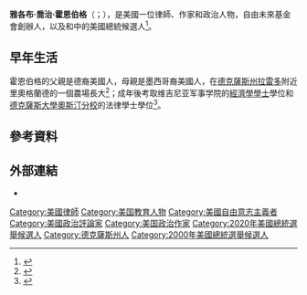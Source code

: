 {{Infobox person
| name               = 雅各布·霍恩伯格
| image              = Jacob Hornberger by Gage Skidmore (cropped) (2).jpg
| caption            =雅各布·霍恩伯格在在2011年華盛頓特區的[[保守政治行動會議|保守政治行動會議]]上發言
| birth_date         = {{birth date and age|1950|1|1}}
| birth_place        = 美國[[拉雷多_(德克薩斯州)|德克薩斯州拉雷多]]
| nationality        = 美國
| education          = [[维吉尼亚军事学院|维吉尼亚军事学院]]<br>[[德克薩斯大學奧斯汀分校|德克薩斯大學奧斯汀分校]]<br>{{le|美國陸軍步兵學校|United States Army Infantry School}}
| occupation         = 作家、維權人士、審判律師
| organization       = 自由未來基金會
| party              = [[自由意志党|自由意志党]]<br>[[無黨籍|無黨籍]]（2002年）
| website            = [https://jacobforliberty.com/ ]
}}

'''雅各布·喬治·霍恩伯格'''（{{lang-en|Jacob George Hornberger}}；{{bd|1950年|1月1日}}），是美國一位律師、作家和政治人物，自由未來基金會創辦人，以及{{le|2000年自由意志黨全國代表大會|2020 Libertarian Party presidential primaries|2000年}}和{{le|2020年自由意志黨全國代表大會|2020 Libertarian Party presidential primaries}}中的美國總統候選人<ref>{{cite web |last1=Hornberger |first1=Jacob |title=Jacob Hornberger Biography |url=https://www.fff.org/author/jacob-hornberger-2/ |website=The Future of Freedom Foundation |access-date=2019-05-20}}</ref>。

== 早年生活  ==
霍恩伯格的父親是德裔美國人，母親是墨西哥裔美國人，在[[拉雷多_(德克薩斯州)|德克薩斯州拉雷多]]附近里奧格蘭德的一個農場長大<ref>{{Cite web|url=https://www.fff.org/explore-freedom/article/full-context-interview-with-jacob-g-hornberger/|title=Full Context Interview with Jacob G. Hornberger|last=Minto|first=William and Karen|date=2001-01-31|website=The Future of Freedom Foundation|archive-url=|archive-date=|access-date=2020-04-02}}</ref>；成年後考取维吉尼亚军事学院的[[經濟學|經濟學]][[學士|學士]]學位和[[德克薩斯大學奧斯汀分校|德克薩斯大學奧斯汀分校]]的法律學士學位<ref name=":2">{{cite web|url=https://www.fff.org/author/jacob-hornberger-2/|title=Jacob Hornberger Biography|last1=Hornberger|first1=Jacob|website=The Future of Freedom Foundation|access-date=2019-05-20}}</ref>。

== 參考資料==
{{reflist}}

==外部連結==
*{{C-SPAN|Jacob G Hornberger}}

{{DEFAULTSORT:Hornberger, Jacob G}}
[[Category:美國律師|Category:美國律師]]
[[Category:美国教育人物|Category:美国教育人物]]
[[Category:美國自由意志主義者|Category:美國自由意志主義者]]
[[Category:美國政治評論家|Category:美國政治評論家]]
[[Category:美国政治作家|Category:美国政治作家]]
[[Category:2020年美國總統選舉候選人|Category:2020年美國總統選舉候選人]]
[[Category:德克薩斯州人|Category:德克薩斯州人]]
[[Category:2000年美國總統選舉候選人|Category:2000年美國總統選舉候選人]]